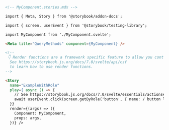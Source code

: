 ```md
<!-- MyComponent.stories.mdx -->

import { Meta, Story } from '@storybook/addon-docs';

import { screen, userEvent } from '@storybook/testing-library';

import MyComponent from './MyComponent.svelte';

<Meta title="QueryMethods" component={MyComponent} />

<!--
 👇 Render functions are a framework specific feature to allow you control on how the component renders.
  See https://storybook.js.org/docs/7.0/svelte/api/csf
  to learn how to use render functions.
-->

<Story
  name="ExampleWithRole"
  play={ async () => {
    // See https://storybook.js.org/docs/7.0/svelte/essentials/actions#automatically-matching-args to learn how to setup logging in the Actions panel
    await userEvent.click(screen.getByRole('button', { name: / button label/i }));
  }}
  render={(args) => ({
    Component: MyComponent,
    props: args,
  })} />
```